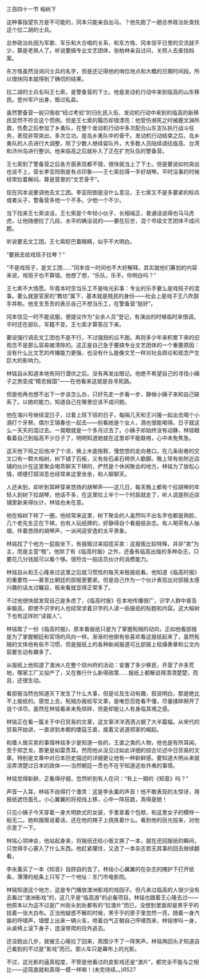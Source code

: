 

三百四十一节 榕树下

这种事指望东方是不可能的，冈本只能亲自出马。？他先跑了一趟总参政治处查找这个拉二胡的士兵。

总参政治处因为军歌、军乐和大合唱的关系，和东方恪、冈本信平日里的交流就不少，算是老熟人了。听说要搞专业文艺团体，张柏林亲自过问，关照人去查找档案。

东方恪虽然没询问士兵的名字，但是还记得他的哨位地点和大概的日期时间段。所以很快冈本就得到了确切的结果。

拉二胡的士兵名叫王七索，是警备营的下士。他是发动机行动中来到临高的山东移民。登州军户出身，贩过私盐。

虽然警备营一般只吸收“经过考验”的归化民入伍，发动机行动中来到的临高的新移民显然不符合这个惯例。但是王七索的履历却很漂亮：他受伤濒死之时被鹿文渊所救，伤愈之后参加了乡勇队，在整个发动机行动中多次配合山东支队执行战斗任务，表现非常突出，多次立功，是岛乡勇队中的骨干。发动机行动结束之后，岛乡勇队的人员进行大调整，除了少数人继续留队外，大多数人员陆续调往临高、台湾和济州岛进行整训。他来临高之后就补入了正在扩充队伍的警备营。

王七索到了警备营之后各方面表现都不错，很快就当上了下士。但是要说如何突出也谈不上，营长李亚阳倒是有点印象――王七索拉得一手好胡琴。平时没事的时候经常拉着解闷，算是营里的“文艺骨干”。

现在冈本说要调他去文工团。李亚阳倒是没什么意见，王七索又不是多要紧的标兵或者尖子，警备营多他一个不多。少他一个不少。

当下找来王七索谈话，王七索是个年轻小伙子，长相端正，普通话说得也马马虎虎，让他随便拉了几段，水平的确没说的――要在后世，混个市级文艺团体不成问题。

听说要去文工团。王七索眨巴着眼睛，似乎不大明白。

“要我去给戏班子拉琴？”

“不是戏班子，是文工团……”冈本信一时间也不大好解释。其实就他们筹划的内容来说，戏班子也不算错。他想了想，“乐队，乐手。你明白吗？”

王七索不大情愿。毕竟本时空当乐工不是啥光彩事：专业的乐手要么是戏班子的混事。要么就是官家的“教坊”属下，基本就是贱民的身份――社会上是戏子王八吹鼓手并称。他支支吾吾的表示自己不想当乐工，在警备营“挺好”。

冈本信见一时不能说服，便提议作为“业余人员”登记，有演出的时候临时来借调，平时还在部队，军籍不变。王七索才算答应下来。

要说强行调去文工团也不是不行，不过强扭的瓜不甜。再则多少年来积累下来的旧观念不是那么容易被清除的。这正是自己急于要搞专业文艺团体的一个重要原因：没有什么比文艺的传播能力更强，也没有什么能像文艺一样对社会舆论和观念产生巨大的影响力。

林铭自从知道本地有同行潜伏之后。没有再发出暗记。他绝不希望自己的寻找小姨子之旅变成“精忠报国”――在他看来这就是自寻死路。

但是他再也想不出下一步该怎么办，只好先走一步看一步，静候小姨子来和自己联系了。以她的能力，知道自己在哪里应该不成问题。

他在海兴号继续混日子，过着上班下班的日子，每隔几天和王兴隆一起出去喝个小酒打个牙祭，偶尔王锦春也一起去――别看她是个女人，酒也很能喝得。日子就这么一天天的混过去。一晃眼就是一个多月过去了。小姨子却始终没有动静，林铭眼看着自己到临高不少日子了，明明知道她就在这里却不能联络，心中未免焦急。

这天他下班之后他冲了个凉，换上木底拖鞋，慢悠悠的走向巷口，在几条街巷的交叉口有一颗大榕树，树下铺了石板，又有些石桌石椅供人歇脚。晚上常有些附近店铺的伙计在这里聚会喝茶聊天下棋的，俨然是个休闲聚会的地方。林铭为了放松心情，顺便打探消息也经常来这里坐坐，和人聊聊天。

人还未到，却听到耳畔穿来悠扬的胡琴声――这几日，每天晚上都有个拉胡琴的年轻人到树下拉胡琴，他话不多，在这里拉上半个一个时辰就走了，听人说是附近店铺里新来得伙计，林铭也未在意。

他在榕树下转了一圈，他经常来这里，树下聚会的人虽然叫不出名字也都是熟脸，几个老先生正在下棋，也有人玩纸牌的，好静得自个看报纸杂志。有人喝茶有人抽烟，伴着悠扬的胡琴声，一派闲适安逸的太平景象。

林铭找了个地方一屁股坐下，有报贩过来招揽买卖：这报贩比较特殊，并非“卖”为主，而是主营“租”。他除了有《临高时报》之外，还备有临高出版的多种杂志，只要花几分钱就可以看个够。很符合一般店员伙计的消费能力。

林铭自从和王心隆来过这里之后就习惯性的每天来租报纸看。他知道《临高时报》的重要性――甚至比朝廷的邸报更要紧。但是自己作为一个伙计表现出对邸报太感兴趣的话太过瞩目，租来看就显得正常多了。

不过他很快就发现自己是多虑了，《临高时报》在本地传播很广，识字人群中普及率极高，即使不识字的人也经常求着识字的人读一些报纸的标题和内容。这大榕树下也有这样的“读报人”。

林铭取了一份《临高时报》，原本看报纸只是为了掌握髡贼的动向，正如他看邸报是为了掌握朝廷和官场的风向一样。渐渐的他倒有些喜欢看这报纸起来了，虽然髡贼的文体他有些不习惯，但是报纸上的各种新闻报道可比邸报上枯燥奏章和公文内容要生动有趣多了。

从报纸上他知道了澳洲人在整个琼州府的活动：安置了多少移民，开垦了许多荒地，哪家工厂又投产了，又在推行什么新得政策……报纸上都解说得清清楚楚，而且，还很生动。

看邸报当然也知道天下发生了什么大事，但是论及生动有趣，叙说明白，那是绝比不上报纸的。感觉上去，髡贼办报纸写文章，是唯恐百姓看不懂，尽量揉碎掰开了说个详尽。虽然在林铭看来未免琐碎，但是却能让人有身临其境之感。

林铭正在看一篇关于中日贸易的文章，这文章洋洋洒洒占据了大半篇幅，从宋代的贸易开始讲，一直讲到本朝的倭寇王直，接着又说道郑家的崛起。

和倭人做买卖的事情林铭多少是知道一些的，王直之类的人物，他也是有所耳闻，至于郑芝龙，那更是如雷贯耳。然而他从没见过如此详细的综合论述中日贸易的文章。特别是文章中对日本历史描述的详细更让他有一种新鲜感。要知道大明从来就没弄清楚过日本的政体――当然朝廷一贯也不在乎知道这些外夷的事情。

林铭觉得新鲜，正看得仔细，忽然听到有人在问：“有上一期的《知音》吗？”

声音一入耳，林铭不由得打个激灵：这是李永薰的声音！他不敢表现的太惊讶，用报纸遮住面孔，小心翼翼的将视线上移，心中一阵狂跳，真得是她！

只见小姨子今天穿着一身大明款式的女装，手里拿着个包袱，和这里女子的模样一般无二。她和报贩说着话，还在他的摊子上挑拣着什么。看到他的目光投来，对他示意了一下。

林铭心领神会，他站起身来，将报纸还给小贩又换了一本，就在还回报纸的瞬间，只觉得手心塞入了什么东西。他赶紧攥住，又选了一本杂志若无其事的回去继续翻看。

李永薰买了一本《知音》自顾自的去了。林铭小心翼翼的在杂志的掩护下打开纸条，薄薄的纸条上只写了一个地址：东门市电影院。

林铭知道这个地方，这是专门播放澳洲影戏的戏园子。但凡来过临高的人很少没有去看过“澳洲影戏”的，这几乎是“临高游”的必备项目。林铭也跟着王心隆去过――他原本以为这不过是广州街头到处都有的“拉澳片”而已，没想到里面却是黑乎乎的挂着一张大白布。正当他疑惑不解的时候，黑乎乎的房子里忽然一亮，随着一身汽笛的呼啸声，墙壁上出来一辆火车，喷着白气正朝自己呼啸而来，林铭惨叫一身，从桌椅上滚下身子，连滚带爬的往外逃去。

还没跑出几步，就被王心隆拉了回来，周围少不了一阵笑声。林铭再回头才知道自己看到的不过是“影戏”而已。那火车只是幕布上的光影。

不过，这光影的逼真程度，不管是他看过的皮影戏还是“澳片”，都完全不能与之相比――这简直就和真得一模一样嘛！(未完待续。。)R527

